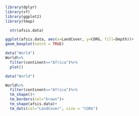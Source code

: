 ```r


library(dplyr)
library(sf)
library(ggplot2)
library(tmap)
```

```r


  str(afsis.data)

```
```r
ggplot(afsis.data, aes(x=LandCover, y=CORG, fill=Depth))+
geom_boxplot(notch = TRUE)
```

```r
data("World")
World%>%
  filter(continent=="Africa")%>%
  plot()
```

```r
data("World")

World%>%
  filter(continent=="Africa")%>%
  tm_shape()+
  tm_borders(col="brown")+
  tm_shape(afsis.data)+
  tm_dots(col="LandCover", size = "CORG")
```




